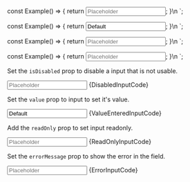 
const Example() => {
	return <Input id="input-id-1" label="Label" description="This is a description." descriptionId="desc-id" placeholder="Placeholder" isDisabled={true} />;
}\n
`;

const Example() => {
	return <Input id="input-id-1" value="Default" label="Label" description="This is a description." descriptionId="desc-id" placeholder="Placeholder" />;
}\n
`;

const Example() => {
	return <Input id="input-id-1" label="Label" description="This is a description." descriptionId="desc-id" placeholder="Placeholder" readOnly={true} />;
}\n
`;

const Example() => {
	return <Input id="input-id-1" label="Label" errorId="error-id" errorMessage="There is an error." description="This is a description." descriptionId="desc-id" placeholder="Placeholder" />;
}\n
`;

<Section
	title="Disabled"
	contained={true}
	border={true}
	style={{ paddingRight: 0, paddingLeft: 0 }}
>
	<p>
		Set the <Code small={true}>isDisabled</Code> prop to disable a input
		that is not usable.
	</p>
	<Preview wrapper={true}>
		<Input
			id="input-id-1"
			label="Label"
			description="This is a description."
			descriptionId="desc-id-1"
			placeholder="Placeholder"
			isDisabled={true}
		/>
	</Preview>
	<Snippet language="js">{DisabledInputCode}</Snippet>
</Section>

<Section
	title="Value Entered"
	contained={true}
	border={true}
	style={{ paddingRight: 0, paddingLeft: 0 }}
>
	<p>
		Set the <Code small={true}>value</Code> prop to input to set it's value.
	</p>
	<Preview wrapper={true}>
		<Input
			id="input-id-2"
			value="Default"
			label="Label"
			description="This is a description."
			descriptionId="desc-id-2"
			placeholder="Placeholder"
			icon="close"
		/>
	</Preview>
	<Snippet language="js">{ValueEnteredInputCode}</Snippet>
</Section>

<Section
	title="Read Only"
	contained={true}
	border={true}
	style={{ paddingRight: 0, paddingLeft: 0 }}
>
	<p>
		Add the <Code small={true}>readOnly</Code> prop to set input readonly.
	</p>
	<Preview wrapper={true}>
		<Input
			id="input-id-3"
			label="Label"
			description="This is a description."
			descriptionId="desc-id-3"
			placeholder="Placeholder"
			readOnly={true}
		/>
	</Preview>
	<Snippet language="js">{ReadOnlyInputCode}</Snippet>
</Section>

<Section
	title="Error"
	contained={true}
	border={true}
	style={{ paddingRight: 0, paddingLeft: 0 }}
>
	<p>
		Set the <Code small={true}>errorMessage</Code> prop to show the error in
		the field.
	</p>
	<Preview wrapper={true}>
		<Input
			id="input-id-4"
			label="Label"
			errorId="error-id-1"
			errorMessage="There is an error."
			description="This is a description."
			descriptionId="desc-id-4"
			placeholder="Placeholder"
		/>
	</Preview>
	<Snippet language="js">{ErrorInputCode}</Snippet>
</Section>
